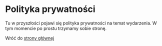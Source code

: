 # Polityka prywatności

Tu w przyszłości pojawi się polityka prywatności na temat wydarzenia.
W tym momencie po prostu trzymamy sobie stronę.

Wróć do [strony głównej](/pl/)
